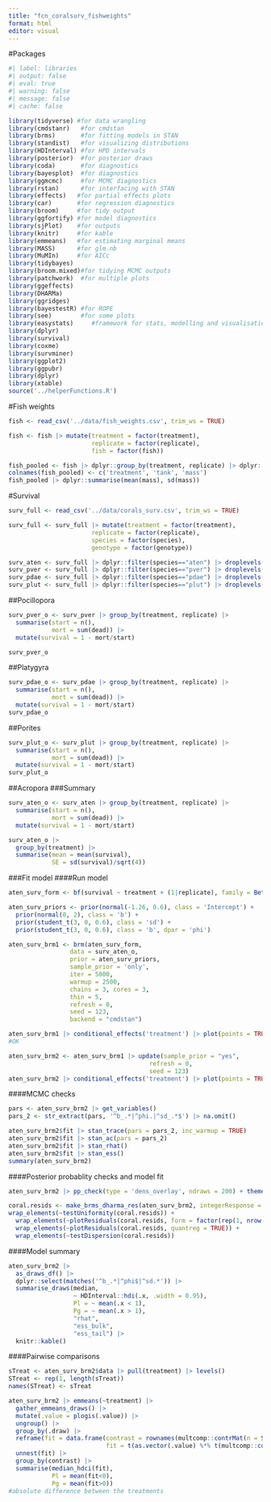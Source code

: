 ```yaml
---
title: "fcn_coralsurv_fishweights"
format: html
editor: visual
---
```


#Packages
```r
#| label: libraries
#| output: false
#| eval: true
#| warning: false
#| message: false
#| cache: false 

library(tidyverse) #for data wrangling
library(cmdstanr)   #for cmdstan
library(brms)       #for fitting models in STAN
library(standist)   #for visualizing distributions
library(HDInterval) #for HPD intervals
library(posterior)  #for posterior draws
library(coda)       #for diagnostics
library(bayesplot)  #for diagnostics
library(ggmcmc)     #for MCMC diagnostics
library(rstan)      #for interfacing with STAN
library(effects)   #for partial effects plots
library(car)       #for regression diagnostics
library(broom)     #for tidy output
library(ggfortify) #for model diagnostics
library(sjPlot)    #for outputs
library(knitr)     #for kable
library(emmeans)   #for estimating marginal means
library(MASS)      #for glm.nb
library(MuMIn)     #for AICc
library(tidybayes)
library(broom.mixed)#for tidying MCMC outputs
library(patchwork)  #for multiple plots
library(ggeffects)
library(DHARMa)
library(ggridges)
library(bayestestR) #for ROPE
library(see)        #for some plots
library(easystats)     #framework for stats, modelling and visualisation 
library(dplyr)
library(survival)
library(coxme)
library(survminer)
library(ggplot2)
library(ggpubr)
library(dplyr)
library(xtable)
source('../helperFunctions.R') 
```

#Fish weights
```r
fish <- read_csv('../data/fish_weights.csv', trim_ws = TRUE)

fish <- fish |> mutate(treatment = factor(treatment),
                       replicate = factor(replicate), 
                       fish = factor(fish))  

fish_pooled <- fish |> dplyr::group_by(treatment, replicate) |> dplyr::summarise(sum(weight_g)) |> as.data.frame()
colnames(fish_pooled) <- c('treatment', 'tank', 'mass')
fish_pooled |> dplyr::summarise(mean(mass), sd(mass))
```

#Survival
```r
surv_full <- read_csv('../data/corals_surv.csv', trim_ws = TRUE)

surv_full <- surv_full |> mutate(treatment = factor(treatment),
                       replicate = factor(replicate),
                       species = factor(species),
                       genotype = factor(genotype))   

surv_aten <- surv_full |> dplyr::filter(species=="aten") |> droplevels() 
surv_pver <- surv_full |> dplyr::filter(species=="pver") |> droplevels() 
surv_pdae <- surv_full |> dplyr::filter(species=="pdae") |> droplevels() 
surv_plut <- surv_full |> dplyr::filter(species=="plut") |> droplevels() 

```

##Pocillopora
```r
surv_pver_o <- surv_pver |> group_by(treatment, replicate) |> 
  summarise(start = n(), 
            mort = sum(dead)) |> 
  mutate(survival = 1 - mort/start) 

surv_pver_o
```

##Platygyra
```r
surv_pdae_o <- surv_pdae |> group_by(treatment, replicate) |> 
  summarise(start = n(), 
            mort = sum(dead)) |> 
  mutate(survival = 1 - mort/start) 
surv_pdae_o
```

##Porites
```r
surv_plut_o <- surv_plut |> group_by(treatment, replicate) |> 
  summarise(start = n(), 
            mort = sum(dead)) |> 
  mutate(survival = 1 - mort/start) 
surv_plut_o
```

##Acropora
###Summary
```r
surv_aten_o <- surv_aten |> group_by(treatment, replicate) |> 
  summarise(start = n(), 
            mort = sum(dead)) |> 
  mutate(survival = 1 - mort/start) 

surv_aten_o |> 
  group_by(treatment) |> 
  summarise(mean = mean(survival), 
            SE = sd(survival)/sqrt(4))

```

###Fit model
####Run model
```r
aten_surv_form <- bf(survival ~ treatment + (1|replicate), family = Beta(), phi ~ treatment)

aten_surv_priors <- prior(normal(-1.26, 0.6), class = 'Intercept') + 
  prior(normal(0, 2), class = 'b') + 
  prior(student_t(3, 0, 0.6), class = 'sd') +
  prior(student_t(3, 0, 0.6), class = 'b', dpar = 'phi') 

aten_surv_brm1 <- brm(aten_surv_form, 
                 data = surv_aten_o,
                 prior = aten_surv_priors, 
                 sample_prior = 'only',
                 iter = 5000, 
                 warmup = 2500, 
                 chains = 3, cores = 3, 
                 thin = 5, 
                 refresh = 0, 
                 seed = 123, 
                 backend = "cmdstan") 

aten_surv_brm1 |> conditional_effects('treatment') |> plot(points = TRUE)  
#OK

aten_surv_brm2 <- aten_surv_brm1 |> update(sample_prior = "yes",
                                       refresh = 0,
                                       seed = 123)
aten_surv_brm2 |> conditional_effects('treatment') |> plot(points = TRUE)  

```

####MCMC checks
```r
pars <- aten_surv_brm2 |> get_variables()
pars_2 <- str_extract(pars, '^b_.*|^phi.|^sd_.*$') |> na.omit()

aten_surv_brm2$fit |> stan_trace(pars = pars_2, inc_warmup = TRUE)
aten_surv_brm2$fit |> stan_ac(pars = pars_2) 
aten_surv_brm2$fit |> stan_rhat()
aten_surv_brm2$fit |> stan_ess() 
summary(aten_surv_brm2) 
```

####Posterior probablity checks and model fit 
```r
aten_surv_brm2 |> pp_check(type = 'dens_overlay', ndraws = 200) + theme_classic()

coral.resids <- make_brms_dharma_res(aten_surv_brm2, integerResponse = FALSE)
wrap_elements(~testUniformity(coral.resids)) + 
  wrap_elements(~plotResiduals(coral.resids, form = factor(rep(1, nrow(surv_aten_o))))) +
  wrap_elements(~plotResiduals(coral.resids, quantreg = TRUE)) +
  wrap_elements(~testDispersion(coral.resids))

```

####Model summary
```r
aten_surv_brm2 |> 
  as_draws_df() |> 
  dplyr::select(matches('^b_.*|^phi$|^sd.*')) |> 
  summarise_draws(median, 
                  ~ HDInterval::hdi(.x, .width = 0.95),  
                  Pl = ~ mean(.x < 1), 
                  Pg = ~ mean(.x > 1),
                  "rhat", 
                  "ess_bulk", 
                  "ess_tail") |>
  knitr::kable() 
```

####Pairwise comparisons
```r

sTreat <- aten_surv_brm2$data |> pull(treatment) |> levels()
STreat <- rep(1, length(sTreat))
names(STreat) <- sTreat

aten_surv_brm2 |> emmeans(~treatment) |> 
  gather_emmeans_draws() |>  
  mutate(.value = plogis(.value)) |> 
  ungroup() |>
  group_by(.draw) |> 
  reframe(fit = data.frame(contrast = rownames(multcomp::contrMat(n = STreat, type = "Tukey")), 
                           fit = t(as.vector(.value) %*% t(multcomp::contrMat(n = STreat, type = "Tukey"))))) |> 
  unnest(fit) |> 
  group_by(contrast) |> 
  summarise(median_hdci(fit),
            Pl = mean(fit<0),
            Pg = mean(fit>0)) 
#absolute difference between the treatments
```


